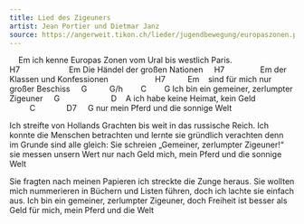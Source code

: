 ```yaml
---
title: Lied des Zigeuners
artist: Jean Portier und Dietmar Janz
source: https://angerweit.tikon.ch/lieder/jugendbewegung/europaszonen.pdf
---
```



    Em
ich kenne Europas Zonen
vom Ural bis westlich Paris.
H7                      Em
Die Händel der großen Nationen
    H7                Em
der Klassen und Konfessionen
                    H7          Em   
sind für mich nur großer Beschiss
    G          G/h        C        G
Ich bin ein gemeiner, zerlumpter Zigeuner
    G                       D    A
ich habe keine Heimat, kein Geld
         C              D7     G
nur mein Pferd und die sonnige Welt

Ich streifte von Hollands Grachten
bis weit in das russische Reich.
Ich konnte die Menschen betrachten
und lernte sie gründlich verachten
denn im Grunde sind alle gleich:
Sie schreien „Gemeiner, zerlumpter Zigeuner!“
sie messen unsern Wert nur nach Geld
mich, mein Pferd und die sonnige Welt

Sie fragten nach meinen Papieren
ich streckte die Zunge heraus.
Sie wollten mich nummerieren
in Büchern und Listen führen,
doch ich lachte sie einfach aus.
Ich bin ein gemeiner, zerlumpter Zigeuner,
doch Freiheit ist besser als Geld
für mich, mein Pferd und die Welt


